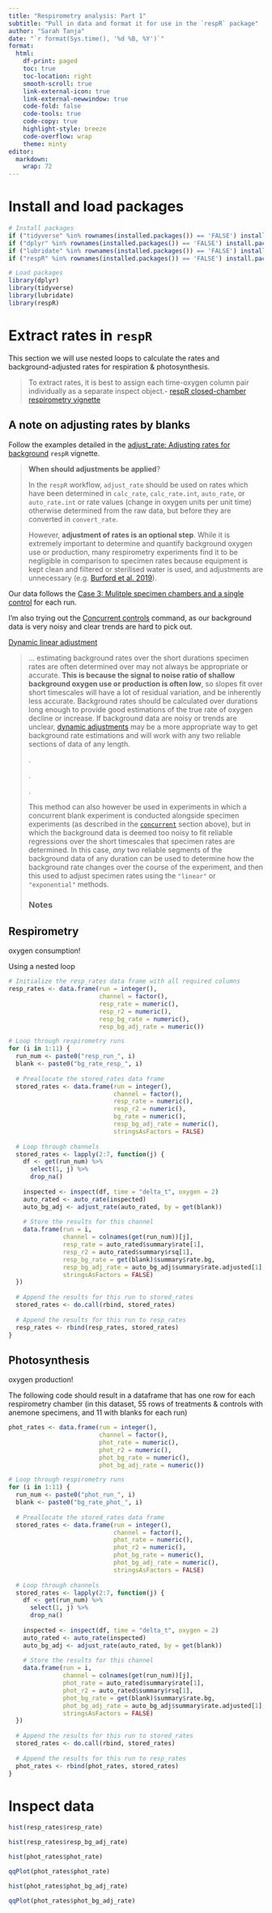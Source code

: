 ```yaml
---
title: "Respirometry analysis: Part 1"
subtitle: "Pull in data and format it for use in the `respR` package"
author: "Sarah Tanja"
date: "`r format(Sys.time(), '%d %B, %Y')`"  
format:
  html:
    df-print: paged
    toc: true
    toc-location: right
    smooth-scroll: true
    link-external-icon: true
    link-external-newwindow: true
    code-fold: false
    code-tools: true
    code-copy: true
    highlight-style: breeze
    code-overflow: wrap
    theme: minty
editor: 
  markdown: 
    wrap: 72
---
```

# Install and load packages

```r
# Install packages
if ("tidyverse" %in% rownames(installed.packages()) == 'FALSE') install.packages('tidyverse')
if ("dplyr" %in% rownames(installed.packages()) == 'FALSE') install.packages('dplyr')
if ("lubridate" %in% rownames(installed.packages()) == 'FALSE') install.packages('lubridate')
if ("respR" %in% rownames(installed.packages()) == 'FALSE') install.packages('respR')

# Load packages
library(dplyr)
library(tidyverse)
library(lubridate)
library(respR)
```

# Extract rates in `respR`

This section we will use nested loops to calculate the rates and
background-adjusted rates for respiration & photosynthesis.

> To extract rates, it is best to assign each time-oxygen column pair
> individually as a separate inspect object.- [respR closed-chamber
> respirometry
> vignette](https://januarharianto.github.io/respR/articles/closed.html#:~:text=There%20is%20a%20warning%20that%20the%20time%20data%20are%20not%20evenly%20spaced.%20This%20is%20a%20common%20warning%2C%20and%20in%20this%20case%20can%20be%20safely%20ignored.%20It%20results%20from%20using%20decimalised%20minutes%20as%20the%20time%20metric%2C%20which%20happen%20to%20be%20numerically%20unevenly%20spaced%2C%20but%20are%20perfectly%20usable%20as%20the%20time%20metric%20in%20respR)

## A note on adjusting rates by blanks

Follow the examples detailed in the [adjust_rate: Adjusting rates for
background](https://januarharianto.github.io/respR/articles/adjust_rate.html#adjintro)
`respR` vignette.

> **When should adjustments be applied**?
>
> In the `respR` workflow, `adjust_rate` should be used on rates which
> have been determined in `calc_rate`, `calc_rate.int`, `auto_rate`, or
> `auto_rate.int` or rate values (change in oxygen units per unit time)
> otherwise determined from the raw data, but before they are converted
> in `convert_rate`.
>
> However, **adjustment of rates is an optional step**. While it is
> extremely important to determine and quantify background oxygen use or
> production, many respirometry experiments find it to be negligible in
> comparison to specimen rates because equipment is kept clean and
> filtered or sterilised water is used, and adjustments are unnecessary
> (e.g. [Burford et
> al. 2019](https://januarharianto.github.io/respR/articles/refs.html#references)).

Our data follows the [Case 3: Mulitple specimen chambers and a single
control](https://januarharianto.github.io/respR/articles/adjust_rate.html#case-3-multiple-specimen-chambers-and-a-single-control)
for each run.

I'm also trying out the [Concurrent
controls](https://januarharianto.github.io/respR/articles/adjust_rate.html#concurrent:~:text=the%20same%20position.-,Case%206%3A%20Concurrent%20controls,-%E2%80%9COur%20background%20rate)
command, as our background data is very noisy and clear trends are hard
to pick out.

[Dynamic linear
adjustment](https://januarharianto.github.io/respR/articles/adjust_rate.html#dynlinear:~:text=using%20different%20approaches.-,Case%207%3A%20Dynamic%20linear%20adjustment,-%E2%80%9CWe%20have%20background)

> ... estimating background rates over the short durations specimen
> rates are often determined over may not always be appropriate or
> accurate. **This is because the signal to noise ratio of shallow
> background oxygen use or production is often low**, so slopes fit over
> short timescales will have a lot of residual variation, and be
> inherently less accurate. Background rates should be calculated over
> durations long enough to provide good estimations of the true rate of
> oxygen decline or increase. If background data are noisy or trends are
> unclear, [dynamic
> adjustments](https://januarharianto.github.io/respR/articles/adjust_rate.html#dynlinear) may
> be a more appropriate way to get background rate estimations and will
> work with any two reliable sections of data of any length.
>
> .
>
> .
>
> .
>
> This method can also however be used in experiments in which a
> concurrent blank experiment is conducted alongside specimen
> experiments (as described in the
> [`concurrent`](https://januarharianto.github.io/respR/articles/adjust_rate.html#concurrent)
> section above), but in which the background data is deemed too noisy
> to fit reliable regressions over the short timescales that specimen
> rates are determined. In this case, *any* two reliable segments of the
> background data of any duration can be used to determine how the
> background rate changes over the course of the experiment, and then
> this used to adjust specimen rates using the `"linear"` or
> `"exponential"` methods.
>
> ### Notes

## Respirometry

oxygen consumption!

Using a nested loop

```r
# Initialize the resp_rates data frame with all required columns
resp_rates <- data.frame(run = integer(),
                         channel = factor(),
                         resp_rate = numeric(),
                         resp_r2 = numeric(),
                         resp_bg_rate = numeric(),
                         resp_bg_adj_rate = numeric())

# Loop through respirometry runs
for (i in 1:11) {
  run_num <- paste0("resp_run_", i)
  blank <- paste0("bg_rate_resp_", i)
  
  # Preallocate the stored_rates data frame
  stored_rates <- data.frame(run = integer(), 
                             channel = factor(), 
                             resp_rate = numeric(), 
                             resp_r2 = numeric(),
                             bg_rate = numeric(),
                             resp_bg_adj_rate = numeric(),
                             stringsAsFactors = FALSE)
  
  # Loop through channels
  stored_rates <- lapply(2:7, function(j) {
    df <- get(run_num) %>%
      select(1, j) %>%
      drop_na()
    
    inspected <- inspect(df, time = "delta_t", oxygen = 2)
    auto_rated <- auto_rate(inspected)
    auto_bg_adj <- adjust_rate(auto_rated, by = get(blank))
    
    # Store the results for this channel
    data.frame(run = i,
               channel = colnames(get(run_num))[j],
               resp_rate = auto_rated$summary$rate[1],
               resp_r2 = auto_rated$summary$rsq[1],
               resp_bg_rate = get(blank)$summary$rate.bg,
               resp_bg_adj_rate = auto_bg_adj$summary$rate.adjusted[1],
               stringsAsFactors = FALSE)
  })
  
  # Append the results for this run to stored_rates
  stored_rates <- do.call(rbind, stored_rates)
  
  # Append the results for this run to resp_rates
  resp_rates <- rbind(resp_rates, stored_rates)
}
```

## Photosynthesis

oxygen production!

The following code should result in a dataframe that has one row for
each respirometry chamber (in this dataset, 55 rows of treatments &
controls with anemone specimens, and 11 with blanks for each run)

```r
phot_rates <- data.frame(run = integer(),
                         channel = factor(),
                         phot_rate = numeric(),
                         phot_r2 = numeric(),
                         phot_bg_rate = numeric(),
                         phot_bg_adj_rate = numeric())

# Loop through respirometry runs
for (i in 1:11) {
  run_num <- paste0("phot_run_", i)
  blank <- paste0("bg_rate_phot_", i)
  
  # Preallocate the stored_rates data frame
  stored_rates <- data.frame(run = integer(), 
                             channel = factor(), 
                             phot_rate = numeric(), 
                             phot_r2 = numeric(),
                             phot_bg_rate = numeric(),
                             phot_bg_adj_rate = numeric(),
                             stringsAsFactors = FALSE)
  
  # Loop through channels
  stored_rates <- lapply(2:7, function(j) {
    df <- get(run_num) %>%
      select(1, j) %>%
      drop_na()
    
    inspected <- inspect(df, time = "delta_t", oxygen = 2)
    auto_rated <- auto_rate(inspected)
    auto_bg_adj <- adjust_rate(auto_rated, by = get(blank))
    
    # Store the results for this channel
    data.frame(run = i,
               channel = colnames(get(run_num))[j],
               phot_rate = auto_rated$summary$rate[1],
               phot_r2 = auto_rated$summary$rsq[1],
               phot_bg_rate = get(blank)$summary$rate.bg,
               phot_bg_adj_rate = auto_bg_adj$summary$rate.adjusted[1],
               stringsAsFactors = FALSE)
  })
  
  # Append the results for this run to stored_rates
  stored_rates <- do.call(rbind, stored_rates)
  
  # Append the results for this run to resp_rates
  phot_rates <- rbind(phot_rates, stored_rates)
}
```


# Inspect data

```r
hist(resp_rates$resp_rate)
```

```r
hist(resp_rates$resp_bg_adj_rate)
```

```r
hist(phot_rates$phot_rate)
```

```r
qqPlot(phot_rates$phot_rate)
```

```r
hist(phot_rates$phot_bg_adj_rate)
```

```r
qqPlot(phot_rates$phot_bg_adj_rate)
```